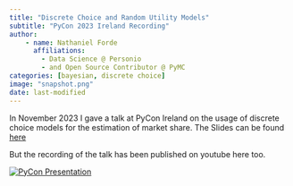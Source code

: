 ```yaml
---
title: "Discrete Choice and Random Utility Models"
subtitle: "PyCon 2023 Ireland Recording"
author: 
    - name: Nathaniel Forde
      affiliations: 
        - Data Science @ Personio
        - and Open Source Contributor @ PyMC
categories: [bayesian, discrete choice]
image: "snapshot.png"
date: last-modified
---
```


In November 2023 I gave a talk at PyCon Ireland on the usage of discrete choice models for the estimation of market share. The Slides can be found [here](https://nathanielf.github.io/talks/pycon_ireland/pycon_ireland_discrete.html#/title-slide)

But the recording of the talk has been published on youtube here too.


[![PyCon Presentation](snapshot.png)](https://www.youtube.com/watch?v=erOKYG1zEU4 "PyCon Ireland 2023 Discrete Choice")